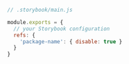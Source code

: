 ```js
// .storybook/main.js

module.exports = {
  // your Storybook configuration
  refs: {
    'package-name': { disable: true }
  }
}
```
